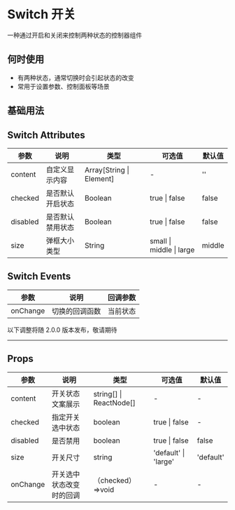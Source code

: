 # Switch 开关

一种通过开启和关闭来控制两种状态的控制器组件

## 何时使用

- 有两种状态，通常切换时会引起状态的改变
- 常用于设置参数、控制面板等场景

## 基础用法


<DemoBase />

## Switch Attributes

| 参数     | 说明             | 类型                     | 可选值                   | 默认值 |
| -------- | ---------------- | ------------------------ | ------------------------ | ------ |
| content  | 自定义显示内容   | Array[String \| Element] | -                        | ''     |
| checked  | 是否默认开启状态 | Boolean                  | true \| false            | false  |
| disabled | 是否默认禁用状态 | Boolean                  | true \| false            | false  |
| size     | 弹框大小类型     | String                   | small \| middle \| large | middle |

## Switch Events

| 参数     | 说明           | 回调参数 |
| -------- | -------------- | -------- |
| onChange | 切换的回调函数 | 当前状态 |

<div style={{ position: 'relative' }}>
  <span
    style={{
      position: 'absolute',
      background: '#fff',
      left: '50%',
      transform: ' translate(-50%,-50%)',
      fontSize: '18px',
      padding: 5,
      color: '#f63'
    }}
  >
    以下调整将随 2.0.0 版本发布，敬请期待
  </span>
  <hr style={{ marginTop: 50, marginBottom: 20, border: '0.5px dashed #c8c8c8' }} />
</div>

## Props

| 参数     | 说明                     | 类型                    | 可选值               | 默认值    |
| -------- | ------------------------ | ----------------------- | -------------------- | --------- |
| content  | 开关状态文案展示         | string[] \| ReactNode[] | -                    | -         |
| checked  | 指定开关选中状态         | boolean                 | true \| false        | -         |
| disabled | 是否禁用                 | boolean                 | true \| false        | false     |
| size     | 开关尺寸                 | string                  | 'default' \| 'large' | 'default' |
| onChange | 开关选中状态改变时的回调 | （checked）=>void       | -                    | -         |
